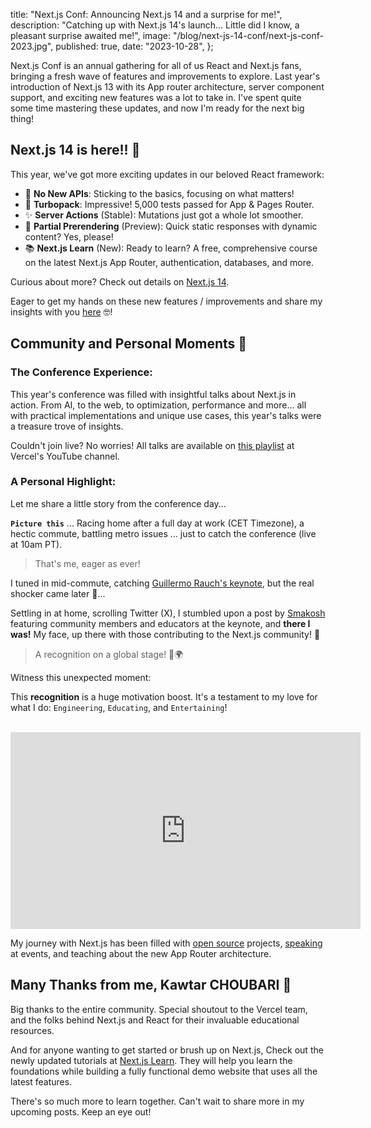   title: "Next.js Conf: Announcing Next.js 14 and a surprise for me!",
  description:
    "Catching up with Next.js 14's launch... Little did I know, a pleasant surprise awaited me!",
  image: "/blog/next-js-14-conf/next-js-conf-2023.jpg",
  published: true,
  date: "2023-10-28",
};

Next.js Conf is an annual gathering for all of us React and Next.js fans, bringing a fresh wave of features and improvements to explore. Last year's introduction of Next.js 13 with its App router architecture, server component support, and exciting new features was a lot to take in. I've spent quite some time mastering these updates, and now I'm ready for the next big thing!

## Next.js 14 is here!! 🚀

This year, we've got more exciting updates in our beloved React framework:

- 🎯 **No New APIs**: Sticking to the basics, focusing on what matters!
- 🚀 **Turbopack**: Impressive! 5,000 tests passed for App & Pages Router.
- ✨ **Server Actions** (Stable): Mutations just got a whole lot smoother.
- 🌟 **Partial Prerendering** (Preview): Quick static responses with dynamic content? Yes, please!
- 📚 **Next.js Learn** (New): Ready to learn? A free, comprehensive course on the latest Next.js App Router, authentication, databases, and more.

Curious about more? Check out details on [Next.js 14](https://nextjs.org/blog/next-14).

Eager to get my hands on these new features / improvements and share my insights with you [here](/blog) 🤓!

## Community and Personal Moments 📖

### The Conference Experience:

This year's conference was filled with insightful talks about Next.js in action. From AI, to the web, to optimization, performance and more... all with practical implementations and unique use cases, this year's talks were a treasure trove of insights.

Couldn't join live? No worries! All talks are available on [this playlist](https://youtube.com/playlist?list=PLBnKlKpPeagl57K9bCw_IXShWQXePnXjY&si=jSZ1LLaF2oh3mxiA) at Vercel's YouTube channel.

### A Personal Highlight:

Let me share a little story from the conference day...

**`Picture this`** ... Racing home after a full day at work (CET Timezone), a hectic commute, battling metro issues ... just to catch the conference (live at 10am PT).

> That's me, eager as ever!

I tuned in mid-commute, catching [Guillermo Rauch's keynote](https://youtu.be/gfU1iZnjRZM?si=fVidVeujg4_wSe3R&t=804), but the real shocker came later 🤫...

Settling in at home, scrolling Twitter (X), I stumbled upon a post by [Smakosh](https://smakosh.com) featuring community members and educators at the keynote, and **there I was!** My face, up there with those contributing to the Next.js community! 🎉

> A recognition on a global stage! 🌟🌍

Witness this unexpected moment:

<div className="flex max-sm:flex-col max-sm:items-center justify-center">
  <ReactTweet id={"1717604879156318564"} />
  <ReactTweet id={"1717609354147365111"} />
</div>

This **recognition** is a huge motivation boost. It's a testament to my love for what I do: `Engineering`, `Educating`, and `Entertaining`!

<br />

<div className="flex justify-center">
  <iframe
    width="560"
    height="315"
    src="https://www.youtube.com/embed/gfU1iZnjRZM?si=fVidVeujg4_wSe3R&amp;start=804"
    title="YouTube video player"
    frameborder="0"
    allow="accelerometer; autoplay; clipboard-write; encrypted-media; gyroscope; picture-in-picture; fullscreen; web-share"
  ></iframe>
</div>

My journey with Next.js has been filled with [open source](/oss) projects, [speaking](/talks) at events, and teaching about the new App Router architecture.

## Many Thanks from me, Kawtar CHOUBARI 💖

Big thanks to the entire community. Special shoutout to the Vercel team, and the folks behind Next.js and React for their invaluable educational resources.

And for anyone wanting to get started or brush up on Next.js, Check out the newly updated tutorials at [Next.js Learn](https://nextjs.org/learn). They will help you learn the foundations while building a fully functional demo website that uses all the latest features.

There's so much more to learn together. Can't wait to share more in my upcoming posts. Keep an eye out!
